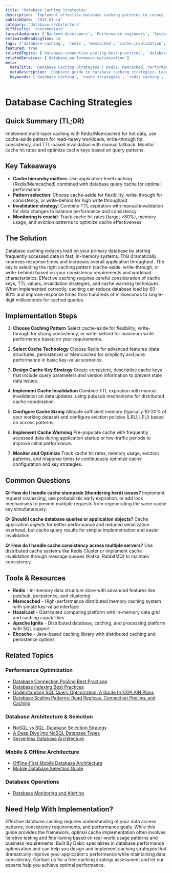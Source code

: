 ```yaml
---
title: 'Database Caching Strategies'
description: 'Implement effective database caching patterns to reduce latency, improve throughput, and scale your application performance.'
publishDate: '2025-01-14'
category: 'database-architecture'
difficulty: 'intermediate'
targetAudience: ['Backend developers', 'Performance engineers', 'System architects']
estimatedReadingTime: 10
tags: ['database-caching', 'redis', 'memcached', 'cache-invalidation', 'performance-optimization']
featured: true
relatedTopics: ['database-connection-pooling-best-practices', 'database-indexing-best-practices', 'database-scaling-patterns-read-replicas-connection-pooling-and-caching', 'understanding-sql-query-optimization', 'a-deep-dive-into-nosql-database-types', 'nosql-vs-sql-database-selection-strategy', 'offline-first-mobile-database-architecture', 'mobile-database-selection-guide', 'serverless-database-architecture', 'database-monitoring-alerting']
relatedServices: ['database-performance-optimization']
meta:
  metaTitle: 'Database Caching Strategies | Redis, Memcached, Performance Guide'
  metaDescription: 'Complete guide to database caching strategies. Learn cache patterns, invalidation techniques, and implementation best practices for optimal performance.'
  keywords: ['database caching', 'cache strategies', 'redis caching', 'memcached', 'cache invalidation']
---
```


# Database Caching Strategies

## Quick Summary (TL;DR)

Implement multi-layer caching with Redis/Memcached for hot data, use cache-aside pattern for read-heavy workloads, write-through for consistency, and TTL-based invalidation with manual fallback. Monitor cache hit rates and optimize cache keys based on query patterns.

## Key Takeaways

- **Cache hierarchy matters**: Use application-level caching (Redis/Memcached) combined with database query cache for optimal performance
- **Pattern selection**: Choose cache-aside for flexibility, write-through for consistency, or write-behind for high write throughput
- **Invalidation strategy**: Combine TTL expiration with manual invalidation for data changes to balance performance and consistency
- **Monitoring is crucial**: Track cache hit rates (target >80%), memory usage, and eviction patterns to optimize cache effectiveness

## The Solution

Database caching reduces load on your primary database by storing frequently accessed data in fast, in-memory systems. This dramatically improves response times and increases overall application throughput. The key is selecting the right caching pattern (cache-aside, write-through, or write-behind) based on your consistency requirements and workload characteristics. Effective caching requires careful consideration of cache keys, TTL values, invalidation strategies, and cache warming techniques. When implemented correctly, caching can reduce database load by 60-90% and improve response times from hundreds of milliseconds to single-digit milliseconds for cached queries.

## Implementation Steps

1. **Choose Caching Pattern**
   Select cache-aside for flexibility, write-through for strong consistency, or write-behind for maximum write performance based on your requirements.

2. **Select Cache Technology**
   Choose Redis for advanced features (data structures, persistence) or Memcached for simplicity and pure performance in basic key-value scenarios.

3. **Design Cache Key Strategy**
   Create consistent, descriptive cache keys that include query parameters and version information to prevent stale data issues.

4. **Implement Cache Invalidation**
   Combine TTL expiration with manual invalidation on data updates, using pub/sub mechanisms for distributed cache coordination.

5. **Configure Cache Sizing**
   Allocate sufficient memory (typically 10-20% of your working dataset) and configure eviction policies (LRU, LFU) based on access patterns.

6. **Implement Cache Warming**
   Pre-populate cache with frequently accessed data during application startup or low-traffic periods to improve initial performance.

7. **Monitor and Optimize**
   Track cache hit rates, memory usage, eviction patterns, and response times to continuously optimize cache configuration and key strategies.

## Common Questions

**Q: How do I handle cache stampede (thundering herd) issues?**
Implement request coalescing, use probabilistic early expiration, or add lock mechanisms to prevent multiple requests from regenerating the same cache key simultaneously.

**Q: Should I cache database queries or application objects?**
Cache application objects for better performance and reduced serialization overhead, but cache query results for simpler implementation and easier invalidation.

**Q: How do I handle cache consistency across multiple servers?**
Use distributed cache systems like Redis Cluster or implement cache invalidation through message queues (Kafka, RabbitMQ) to maintain consistency.

## Tools & Resources

- **Redis** - In-memory data structure store with advanced features like pub/sub, persistence, and clustering
- **Memcached** - High-performance distributed memory caching system with simple key-value interface
- **Hazelcast** - Distributed computing platform with in-memory data grid and caching capabilities
- **Apache Ignite** - Distributed database, caching, and processing platform with SQL support
- **Ehcache** - Java-based caching library with distributed caching and persistence options

## Related Topics

### Performance Optimization
- [Database Connection Pooling Best Practices](/topics/database-connection-pooling-best-practices)
- [Database Indexing Best Practices](/topics/database-indexing-best-practices)
- [Understanding SQL Query Optimization: A Guide to EXPLAIN Plans](/topics/understanding-sql-query-optimization)
- [Database Scaling Patterns: Read Replicas, Connection Pooling, and Caching](/topics/database-scaling-patterns-read-replicas-connection-pooling-and-caching)

### Database Architecture & Selection
- [NoSQL vs SQL: Database Selection Strategy](/topics/nosql-vs-sql-database-selection-strategy)
- [A Deep Dive into NoSQL Database Types](/topics/a-deep-dive-into-nosql-database-types)
- [Serverless Database Architecture](/topics/serverless-database-architecture)

### Mobile & Offline Architecture
- [Offline-First Mobile Database Architecture](/topics/offline-first-mobile-database-architecture)
- [Mobile Database Selection Guide](/topics/mobile-database-selection-guide)

### Database Operations
- [Database Monitoring and Alerting](/topics/database-monitoring-alerting)

## Need Help With Implementation?

Effective database caching requires understanding of your data access patterns, consistency requirements, and performance goals. While this guide provides the framework, optimal cache implementation often involves iterative testing and fine-tuning based on real-world usage patterns and business requirements. Built By Dakic specializes in database performance optimization and can help you design and implement caching strategies that dramatically improve your application's performance while maintaining data consistency. Contact us for a free caching strategy assessment and let our experts help you achieve optimal performance.

